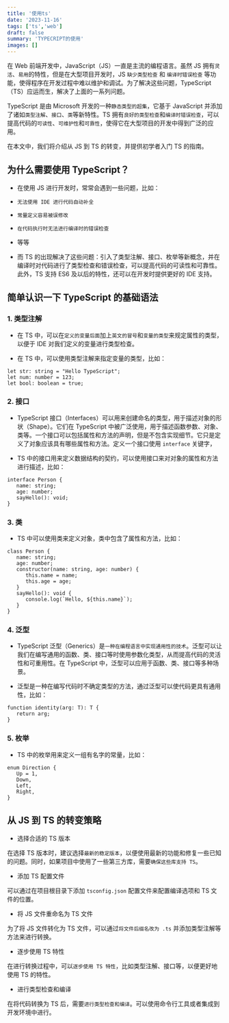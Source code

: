 ```yaml
---
title: '使用ts'
date: '2023-11-16'
tags: ['ts','web']
draft: false
summary: 'TYPECRIPT的使用'
images: []
---
```


<TOCInline toc={props.toc} exclude="Introduction" />


在 Web 前端开发中，JavaScript（JS）一直是主流的编程语言。虽然 JS 拥有`灵活`、`易用`的特性，但是在大型项目开发时，JS `缺少类型检查` 和 `编译时错误检查` 等功能，使得程序在开发过程中难以维护和调试。为了解决这些问题，TypeScript（TS）应运而生，解决了上面的一系列问题。

TypeScript 是由 Microsoft 开发的一种`静态类型的超集`，它基于 JavaScript 并添加了诸如`类型注解`、`接口`、`类`等新特性。TS 拥有`良好的类型检查`和`编译时错误检查`，可以提高代码的`可读性`、`可维护性`和`可靠性`，使得它在大型项目的开发中得到广泛的应用。

在本文中，我们将介绍从 JS 到 TS 的转变，并提供初学者入门 TS 的指南。

为什么需要使用 TypeScript？
-------------------

*   在使用 JS 进行开发时，常常会遇到一些问题，比如：
   
   *   `无法使用 IDE 进行代码自动补全`
      
   *   `常量定义容易被误修改`
      
   *   `在代码执行时无法进行编译时的错误检查`
      
   *   等等
      
*   而 TS 的出现解决了这些问题：引入了类型注解、接口、枚举等新概念，并在编译时对代码进行了类型检查和错误检查，可以提高代码的可读性和可靠性。此外，TS 支持 ES6 及以后的特性，还可以在开发时提供更好的 IDE 支持。
   

简单认识一下 TypeScript 的基础语法
-----------------------

### 1. 类型注解

*   在 TS 中，可以在`定义的变量后面`加上`英文的冒号`和`变量的类型`来规定属性的类型，以便于 IDE 对我们定义的变量进行类型检查。
   
*   在 TS 中，可以使用类型注解来指定变量的类型，比如：
   
   ```
   let str: string = "Hello TypeScript";
   let num: number = 123;
   let bool: boolean = true;
   
   ```
   

### 2. 接口

*   TypeScript 接口（Interfaces）可以用来创建命名的类型，用于描述对象的形状（Shape）。它们在 TypeScript 中被广泛使用，用于描述函数参数、对象、类等。一个接口可以包括属性和方法的声明，但是不包含实现细节。它只是定义了对象应该具有哪些属性和方法。定义一个接口使用 `interface` 关键字，
   
*   TS 中的接口用来定义数据结构的契约，可以使用接口来对对象的属性和方法进行描述，比如：
   
   ```
   interface Person {
      name: string;
      age: number;
      sayHello(): void;
   }
   
   ```
   

### 3. 类

*   TS 中可以使用类来定义对象，类中包含了属性和方法，比如：
   
   ```
   class Person {
      name: string;
      age: number;
      constructor(name: string, age: number) {
         this.name = name;
         this.age = age;
      }
      sayHello(): void {
         console.log(`Hello, ${this.name}`);
      }
   }
   
   ```
   

### 4. 泛型

*   TypeScript 泛型（Generics）是`一种在编程语言中实现通用性的技术`。泛型可以让我们在编写通用的函数、类、接口等时使用参数化类型，从而提高代码的灵活性和可重用性。在 TypeScript 中，泛型可以应用于函数、类、接口等多种场景。
   
*   泛型是一种在编写代码时不确定类型的方法，通过泛型可以使代码更具有通用性，比如：
   
   ```
   function identity(arg: T): T {
      return arg;
   }
   
   ```
   

### 5. 枚举

*   TS 中的枚举用来定义一组有名字的常量，比如：
   
   ```
   enum Direction {
      Up = 1,
      Down,
      Left,
      Right,
   }
   
   ```
   

从 JS 到 TS 的转变策略
---------------

*   选择合适的 TS 版本
   
   在选择 TS 版本时，建议选择`最新的稳定版本`，以便使用最新的功能和修复一些已知的问题。同时，如果项目中使用了一些第三方库，需要`确保这些库支持 TS`。
   
*   添加 TS 配置文件
   
   可以通过在项目根目录下添加 `tsconfig.json` 配置文件来配置编译选项和 TS 文件的位置。
   
*   将 JS 文件重命名为 TS 文件
   
   为了将 JS 文件转化为 TS 文件，可以通过`将文件后缀名改为 .ts` 并添加类型注解等方法来进行转换。
   
*   逐步使用 TS 特性
   
   在进行转换过程中，可以`逐步使用 TS 特性`，比如类型注解、接口等，以便更好地使用 TS 的特性。
   
*   进行类型检查和编译
   
   在将代码转换为 TS 后，需要`进行类型检查和编译`。可以使用命令行工具或者集成到开发环境中进行。
   